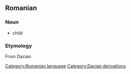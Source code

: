 == Romanian ==
=== Noun ===
* child

=== Etymology ===
From Dacian

{{substub}}
[[Category:Romanian language]]
[[Category:Dacian derivations]]